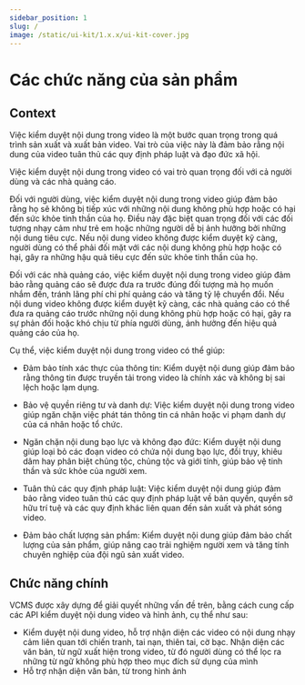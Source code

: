 ---
sidebar_position: 1
slug: /
image: /static/ui-kit/1.x.x/ui-kit-cover.jpg
---

# Các chức năng của sản phẩm

## Context

Việc kiểm duyệt nội dung trong video là một bước quan trọng trong quá trình sản xuất và xuất bản video. Vai trò của việc này là đảm bảo rằng nội dung của video tuân thủ các quy định pháp luật và đạo đức xã hội.

Việc kiểm duyệt nội dung trong video có vai trò quan trọng đối với cả người dùng và các nhà quảng cáo.

Đối với người dùng, việc kiểm duyệt nội dung trong video giúp đảm bảo rằng họ sẽ không bị tiếp xúc với những nội dung không phù hợp hoặc có hại đến sức khỏe tinh thần của họ. Điều này đặc biệt quan trọng đối với các đối tượng nhạy cảm như trẻ em hoặc những người dễ bị ảnh hưởng bởi những nội dung tiêu cực. Nếu nội dung video không được kiểm duyệt kỹ càng, người dùng có thể phải đối mặt với các nội dung không phù hợp hoặc có hại, gây ra những hậu quả tiêu cực đến sức khỏe tinh thần của họ.

Đối với các nhà quảng cáo, việc kiểm duyệt nội dung trong video giúp đảm bảo rằng quảng cáo sẽ được đưa ra trước đúng đối tượng mà họ muốn nhắm đến, tránh lãng phí chi phí quảng cáo và tăng tỷ lệ chuyển đổi. Nếu nội dung video không được kiểm duyệt kỹ càng, các nhà quảng cáo có thể đưa ra quảng cáo trước những nội dung không phù hợp hoặc có hại, gây ra sự phản đối hoặc khó chịu từ phía người dùng, ảnh hưởng đến hiệu quả quảng cáo của họ.

Cụ thể, việc kiểm duyệt nội dung trong video có thể giúp:

- Đảm bảo tính xác thực của thông tin: Kiểm duyệt nội dung giúp đảm bảo rằng thông tin được truyền tải trong video là chính xác và không bị sai lệch hoặc lạm dụng.

- Bảo vệ quyền riêng tư và danh dự: Việc kiểm duyệt nội dung trong video giúp ngăn chặn việc phát tán thông tin cá nhân hoặc vi phạm danh dự của cá nhân hoặc tổ chức.

- Ngăn chặn nội dung bạo lực và không đạo đức: Kiểm duyệt nội dung giúp loại bỏ các đoạn video có chứa nội dung bạo lực, đồi trụy, khiêu dâm hay phân biệt chủng tộc, chủng tộc và giới tính, giúp bảo vệ tinh thần và sức khỏe của người xem.

- Tuân thủ các quy định pháp luật: Việc kiểm duyệt nội dung giúp đảm bảo rằng video tuân thủ các quy định pháp luật về bản quyền, quyền sở hữu trí tuệ và các quy định khác liên quan đến sản xuất và phát sóng video.

- Đảm bảo chất lượng sản phẩm: Kiểm duyệt nội dung giúp đảm bảo chất lượng của sản phẩm, giúp nâng cao trải nghiệm người xem và tăng tính chuyên nghiệp của đội ngũ sản xuất video.

## Chức năng chính

VCMS được xây dựng để giải quyết những vấn đề trên, bằng cách cung cấp các API kiểm duyệt nội dung video và hình ảnh, cụ thể như sau:
- Kiểm duyệt nội dung video, hỗ trợ nhận diện các video có nội dung nhạy cảm liên quan tới chiến tranh, tai nạn, thiên tai, cờ bạc. Nhận diện các văn bản, từ ngữ xuất hiện trong video, từ đó người dùng có thể lọc ra những từ ngữ không phù hợp theo mục đích sử dụng của mình
- Hỗ trợ nhận diện văn bản, từ trong hình ảnh

